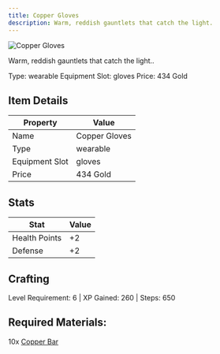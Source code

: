 ```yaml
---
title: Copper Gloves
description: Warm, reddish gauntlets that catch the light.
---
```


<div className="flex items-start gap-6 mb-8">
  <div className="flex-shrink-0">
    <img src="/assets/resources/smithing/copper_gloves.png" alt="Copper Gloves" className="w-24 h-24 border rounded-lg" />
  </div>
  <div className="flex-1">
    <div className="space-y-2">
      <p className="text-lg text-muted-foreground">Warm, reddish gauntlets that catch the light..</p>
      <div className="flex flex-wrap gap-4 text-sm">
        <span className="px-2 py-1 bg-green-100 dark:bg-green-900 rounded-md">
          Type: wearable
        </span>
        <span className="px-2 py-1 bg-purple-100 dark:bg-purple-900 rounded-md">
          Equipment Slot: gloves
        </span>
        <span className="px-2 py-1 bg-yellow-100 dark:bg-yellow-900 rounded-md">
          Price: 434 Gold
        </span>
      </div>
    </div>
  </div>
</div>

## Item Details
| Property | Value |
|----------|-------|
| Name | Copper Gloves |
| Type | wearable |
| Equipment Slot | gloves |
| Price | 434 Gold |

## Stats
| Stat | Value |
|------|-------|
| Health Points | +2 |
| Defense | +2 |

## Crafting
Level Requirement: 6 | XP Gained: 260 | Steps: 650

## Required Materials:
10x [Copper Bar](/docs/resources/individual/copper_bar)

